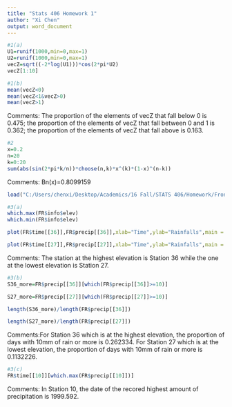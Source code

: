 ---
title: "Stats 406 Homework 1"
author: "Xi Chen"
output: word_document
---
```{r}
#1(a)
U1=runif(1000,min=0,max=1)
U2=runif(1000,min=0,max=1)
vecZ=sqrt((-2*log(U1)))*cos(2*pi*U2)
vecZ[1:10]

#1(b)
mean(vecZ<0)
mean(vecZ<1&vecZ>0)
mean(vecZ>1)
```
Comments: The proportion of the elements of vecZ that fall below 0 is 0.475; the proportion of the elements of vecZ that fall between 0 and 1 is 0.362; the proportion of the elements of vecZ that fall above is 0.163.  

```{r}
#2
x=0.2
n=20
k=0:20
sum(abs(sin(2*pi*k/n))*choose(n,k)*x^(k)*(1-x)^(n-k))
```
Comments: Bn(x)=0.8099159
```{r}
load("C:/Users/chenxi/Desktop/Academics/16 Fall/STATS 406/Homework/FrontRange.RData")

#3(a)
which.max(FR$info$elev)
which.min(FR$info$elev)

plot(FR$time[[36]],FR$precip[[36]],xlab="Time",ylab="Rainfalls",main = "Station 36 (Highest elevation)")

plot(FR$time[[27]],FR$precip[[27]],xlab="Time",ylab="Rainfalls",main = "Station 27 (Lowest elevation)")
```

Comments: The station at the highest elevation is Station 36 while the one at the lowest elevation is Station 27.

```{r}
#3(b)
S36_more=FR$precip[[36]][which(FR$precip[[36]]>=10)]

S27_more=FR$precip[[27]][which(FR$precip[[27]]>=10)]

length(S36_more)/length(FR$precip[[36]])

length(S27_more)/length(FR$precip[[27]])
```
Comments:For Station 36 which is at the highest elevation, the proportion of days with 10mm of rain or more is 0.262334.
For Station 27 which is at the lowest elevation, the proportion of days with 10mm of rain or more is 0.1132226. 

```{r}
#3(c)
FR$time[[10]][which.max(FR$precip[[10]])]
```
Comments: In Station 10, the date of the recored highest amount of precipitation is 1999.592. 